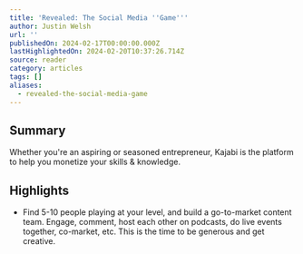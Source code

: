 ```yaml
---
title: 'Revealed: The Social Media ''Game'''
author: Justin Welsh
url: ''
publishedOn: 2024-02-17T00:00:00.000Z
lastHighlightedOn: 2024-02-20T10:37:26.714Z
source: reader
category: articles
tags: []
aliases:
  - revealed-the-social-media-game
---
```

## Summary

Whether you're an aspiring or seasoned entrepreneur, Kajabi is the platform to help you monetize your skills & knowledge.

## Highlights
- Find 5-10 people playing at your level, and build a go-to-market content team. Engage, comment, host each other on podcasts, do live events together, co-market, etc. This is the time to be generous and get creative.
